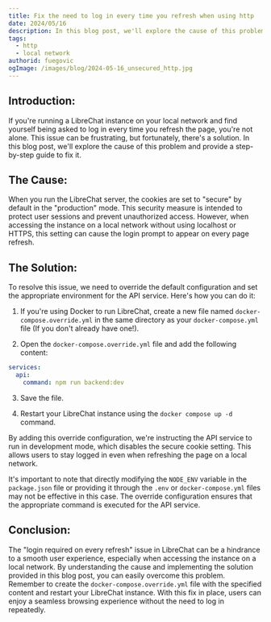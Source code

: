```yaml
---
title: Fix the need to log in every time you refresh when using http
date: 2024/05/16
description: In this blog post, we'll explore the cause of this problem and provide a step-by-step guide to fix it.
tags:
  - http
  - local network
authorid: fuegovic
ogImage: /images/blog/2024-05-16_unsecured_http.jpg
---
```


<BlogHeader />

## Introduction:
If you're running a LibreChat instance on your local network and find yourself being asked to log in every time you refresh the page, you're not alone. This issue can be frustrating, but fortunately, there's a solution. In this blog post, we'll explore the cause of this problem and provide a step-by-step guide to fix it.

## The Cause:
When you run the LibreChat server, the cookies are set to "secure" by default in the "production" mode. This security measure is intended to protect user sessions and prevent unauthorized access. However, when accessing the instance on a local network without using localhost or HTTPS, this setting can cause the login prompt to appear on every page refresh.

## The Solution:
To resolve this issue, we need to override the default configuration and set the appropriate environment for the API service. Here's how you can do it:

1. If you're using Docker to run LibreChat, create a new file named `docker-compose.override.yml` in the same directory as your `docker-compose.yml` file (If you don't already have one!).

2. Open the `docker-compose.override.yml` file and add the following content:

```yaml
services:
  api:
    command: npm run backend:dev
```

3. Save the file.

4. Restart your LibreChat instance using the `docker compose up -d` command.

By adding this override configuration, we're instructing the API service to run in development mode, which disables the secure cookie setting. This allows users to stay logged in even when refreshing the page on a local network.

It's important to note that directly modifying the `NODE_ENV` variable in the `package.json` file or providing it through the `.env` or `docker-compose.yml` files may not be effective in this case. The override configuration ensures that the appropriate command is executed for the API service.

## Conclusion:
The "login required on every refresh" issue in LibreChat can be a hindrance to a smooth user experience, especially when accessing the instance on a local network. By understanding the cause and implementing the solution provided in this blog post, you can easily overcome this problem. Remember to create the `docker-compose.override.yml` file with the specified content and restart your LibreChat instance. With this fix in place, users can enjoy a seamless browsing experience without the need to log in repeatedly.